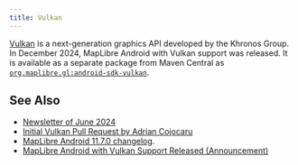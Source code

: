 ```yaml
---
title: Vulkan
---
```



[Vulkan](https://www.vulkan.org/) is a next-generation graphics API developed by the Khronos Group. In December 2024, MapLibre Android with Vulkan support was released. It is available as a separate package from Maven Central as [`org.maplibre.gl:android-sdk-vulkan`](https://central.sonatype.com/artifact/org.maplibre.gl/android-sdk-vulkan).

## See Also

- [Newsletter of June 2024](/news/2024-06-30-maplibre-newsletter-june-2024/#maplibre-native)
- [Initial Vulkan Pull Request by Adrian Cojocaru](https://github.com/maplibre/maplibre-native/pull/2564)
- [MapLibre Android 11.7.0 changelog](https://github.com/maplibre/maplibre-native/releases/tag/android-v11.7.0).
- [MapLibre Android with Vulkan Support Released (Announcement)](/news/2024-12-12-maplibre-android-vulkan)